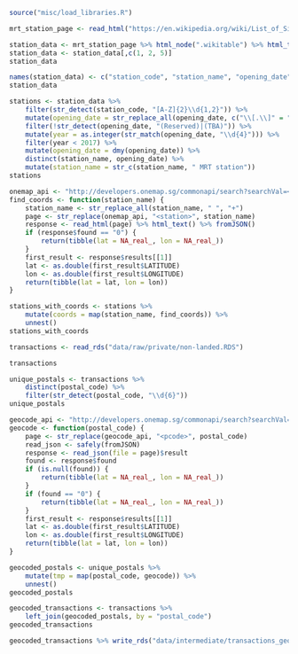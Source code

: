 
```r
source("misc/load_libraries.R")
```

```r
mrt_station_page <- read_html("https://en.wikipedia.org/wiki/List_of_Singapore_MRT_stations")
```

```r
station_data <- mrt_station_page %>% html_node(".wikitable") %>% html_table(fill = TRUE) 
station_data <- station_data[,c(1, 2, 5)]
station_data
```

```r
names(station_data) <- c("station_code", "station_name", "opening_date")
station_data
```

```r
stations <- station_data %>% 
    filter(str_detect(station_code, "[A-Z]{2}\\d{1,2}")) %>% 
    mutate(opening_date = str_replace_all(opening_date, c("\\[.\\]" = ""))) %>% 
    filter(!str_detect(opening_date, "(Reserved)|(TBA)")) %>% 
    mutate(year = as.integer(str_match(opening_date, "\\d{4}"))) %>% 
    filter(year < 2017) %>% 
    mutate(opening_date = dmy(opening_date)) %>% 
    distinct(station_name, opening_date) %>% 
    mutate(station_name = str_c(station_name, " MRT station"))
stations
```

```r
onemap_api <- "http://developers.onemap.sg/commonapi/search?searchVal=<station>&returnGeom=Y&getAddrDetails=Y&pageNum=1"
find_coords <- function(station_name) {
    station_name <- str_replace_all(station_name, " ", "+")
    page <- str_replace(onemap_api, "<station>", station_name)
    response <- read_html(page) %>% html_text() %>% fromJSON()
    if (response$found == "0") {
        return(tibble(lat = NA_real_, lon = NA_real_))
    }
    first_result <- response$results[[1]]
    lat <- as.double(first_result$LATITUDE)
    lon <- as.double(first_result$LONGITUDE)
    return(tibble(lat = lat, lon = lon))
}
```

```r
stations_with_coords <- stations %>% 
    mutate(coords = map(station_name, find_coords)) %>% 
    unnest()
stations_with_coords
```

```r
transactions <- read_rds("data/raw/private/non-landed.RDS")
```

```r
transactions
```

```r
unique_postals <- transactions %>% 
    distinct(postal_code) %>% 
    filter(str_detect(postal_code, "\\d{6}"))
unique_postals
```

```r
geocode_api <- "http://developers.onemap.sg/commonapi/search?searchVal=Singapore+<pcode>&returnGeom=Y&getAddrDetails=Y&pageNum=1"
geocode <- function(postal_code) {
    page <- str_replace(geocode_api, "<pcode>", postal_code)
    read_json <- safely(fromJSON)
    response <- read_json(file = page)$result
    found <- response$found
    if (is.null(found)) {
        return(tibble(lat = NA_real_, lon = NA_real_))
    }
    if (found == "0") {
        return(tibble(lat = NA_real_, lon = NA_real_))
    }
    first_result <- response$results[[1]]
    lat <- as.double(first_result$LATITUDE)
    lon <- as.double(first_result$LONGITUDE)
    return(tibble(lat = lat, lon = lon))
}
```

```r
geocoded_postals <- unique_postals %>% 
    mutate(tmp = map(postal_code, geocode)) %>% 
    unnest()
geocoded_postals
```

```r
geocoded_transactions <- transactions %>% 
    left_join(geocoded_postals, by = "postal_code")
geocoded_transactions
```

```r
geocoded_transactions %>% write_rds("data/intermediate/transactions_geocoded.RDS")
```

